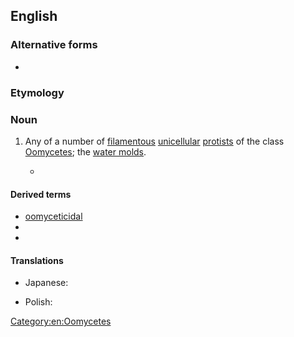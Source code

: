 {{also|oömycete}}
==English==

===Alternative forms===
* {{l|en|oömycete}} {{q|rare}}

===Etymology===
{{af|en|oo-|-mycete|}}

===Noun===
{{wikipedia}}
{{en-noun}}

# {{lb|en|biology}} Any of a number of [[filamentous]] [[unicellular]] [[protist]]s of the class [[Oomycetes]]; the [[water mold]]s.
#* {{quote-book|en|title=The Fungi|edition=2nd|year=2001|page=11|author=Michael J Carlile|section=publisher summary|passage=Chromistas are '''oomycetes''' whereas fungi includes chytridiomycetes, zygomycetes, ascomycetes, basidiomycetes, and mitosporic fungi.}}

====Derived terms====
* [[oomyceticidal]]
* {{l|en|oomycetous}}
* {{l|en|oomycide}}

====Translations====
{{trans-top|protist of the class Oomycetes}}
* Japanese: {{t|ja|卵菌|tr=rankin}}
{{trans-mid}}
* Polish: {{t|pl|lęgniowiec}}
{{trans-bottom}}

[[Category:en:Oomycetes]]